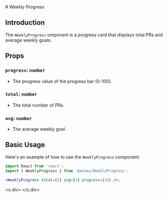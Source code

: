 
<MDXWrapper>
<Head>
	<title>Daily Progress Doc | OORSIG</title>
</Head>
# Weekly Progress

## Introduction

The `WeeklyProgress` omponent is a progress card that displays total PRs and average weekly goals.

## Props

### `progress`: `number`

- The progress value of the progress bar (0-100).

### `total`: `number`

- The total number of PRs.

### `avg`: `number`

- The average weekly goal.

## Basic Usage

Here's an example of how to use the `WeeklyProgress` component:

```jsx
import React from 'react';
import { WeeklyProgress } from '@atoms/WeeklyProgress';

<WeeklyProgress total={5} avg={3} progress={10} />;
```

<x.div>
<WeeklyProgress total={5} avg={3} progress={10}/>
</x.div>
</MDXWrapper>
